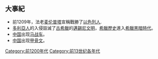 {{Unreferenced|time=2018-06-29T12:48:05+00:00}}
{{DecadeTOC|-1209}}

==大事紀==
*前1209年，法老[[麦伦普塔|麦伦普塔]]宣稱戰勝了[[以色列人|以色列人]].
*[[多利亞人|多利亞人]]的入侵毀滅了[[古希臘|古希臘]]的[[邁錫尼文明|邁錫尼文明]]，[[希臘歷史|希臘歷史]]進入[[希臘黑暗時代|希臘黑暗時代]]。
*[[中国|中国]]出现[[马战车|马战车]]。
*[[中国|中国]]出现[[甲骨文|甲骨文]]。

{{世纪|-13}}
{{世纪|-12}}

[[Category:前1200年代|Category:前1200年代]]
[[Category:前13世纪各年代|Category:前13世纪各年代]]